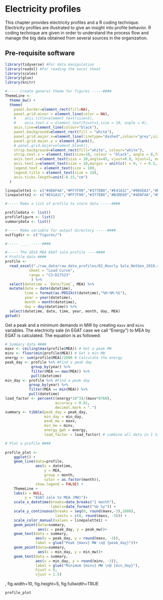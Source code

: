 # Electricity profiles

This chapter provides electricity profiles and a R coding technique. 
Electricity profiles are illustrated to give an insight into profile behavior. 
R coding technique are given in order to understand the process flow and 
manage the big data obtained from several sources in the organization.


## Pre-requisite software



```r
library(tidyverse) #For data manipulation
library(readxl) #For reading the excel sheet
library(scales)
library(glue)
library(knitr)
```


```r
#----- Create general theme for figures -----####
ThemeLine <- 
  theme_bw() +
  theme(
    panel.border=element_rect(fill=NA),
    panel.grid.minor = element_line(color = NA), 
    #    axis.title=element_text(size=5),
    #    axis.text.x = element_text(hjust=1,size = 10, angle = 0),
    axis.line=element_line(colour="black"),
    panel.background=element_rect(fill = "white"),
    panel.grid.major.x=element_line(linetype="dashed",colour="grey",size=0.5),
    panel.grid.major.y = element_blank(),
    # panel.grid.major=element_blank(),
    strip.background=element_rect(fill="white", colour="white"),
    strip.text.x = element_text(size=10, colour = "black", angle = 0,face="bold"),
    axis.text.x=element_text(size = 10,angle=45, vjust=0.9, hjust=1, margin = unit(c(t = 0.3, r = 0, b = 0, l = 0), "cm")),
    axis.text.y=element_text(size = 10,margin = unit(c(t = 0, r = 0.3, b = 0, l = 0), "cm")),
    legend.text = element_text(size = 10),
    legend.title = element_text(size = 10),
    axis.ticks.length=unit(-0.15,"cm")
  )
```

```r
linepalette1 <- c("#4DAF4A","#FF7F00","#377EB8","#E41A1C","#984EA3","#F781BF","#8DD3C7","#FB8072","#80B1D3","#FDB462","#B3DE69","#FCCDE5","#D9D9D9","#BC80BD","#CCEBC5","#FFED6F","#7f878f","#A65628","#FFFF33")
linepalette2 <- c("#E41A1C","#FF7F00","#377EB8","#B3DE69","#4DAF4A","#984EA3","#F781BF","#8DD3C7","#FB8072","#80B1D3","#FDB462","#FCCDE5","#D9D9D9","#BC80BD","#CCEBC5","#FFED6F","#7f878f","#A65628","#FFFF33")

```

```r
#----- Make a list of profile to store data -----####

profiledata <- list()
profilefigure <- list()
summarydata <- list()
```

```r
#----- Make variable for output directory -----####
outfigdir <- c("figures/")
```

```r
#----- ____ -----####

#----- The 2019 MEA EGAT sale profile ----####
# Profile data ####
profile <- 
  read_excel("./raw_data/raw_data_profiles/02_Hourly Sale_NetGen_2019.xlsx",
           sheet = "Load Curve",
           range = "C3:D17523"
            ) %>% 
  select(datetime = `Date/Time`, MEA) %>% 
  mutate(date = date(datetime),
         time = format(as.POSIXct(datetime),"%H:%M:%S"),
         year = year(datetime),
         month = month(datetime),
         day = day(datetime)) %>% 
  select(datetime, date, time, year, month, day, MEA)
getwd()
```


Get a peak and a minimum demands in MW by creating `maxv` and `minv` variables.
The electricity sale (in EGAT case we call "Energy") to MEA by EGAT is calculated. 
The equation is as followed: 
```r
# Summary data ####
maxv <- ceiling(max(profile$MEA)) # Get a peak MW
minv <- floor(min(profile$MEA)) # Get a min MW
energy <- sum(profile$MEA)/2000 # Calculate the energy
peak_day <- profile %>% #Find a peak day
            group_by(year) %>% 
            filter(MEA == max(MEA)) %>% 
            pull(datetime)
min_day <- profile %>% #Find a peak day
           group_by(year) %>% 
           filter(MEA == min(MEA)) %>% 
           pull(datetime)
load_factor <- percent((energy*10^3)/(maxv*8760), 
                       accuracy = 0.01, 
                       decimal.mark = ".")
summary <- tibble(peak_day = peak_day,
                  min_day = min_day,
                  peak_mw = maxv, 
                  min_mw = minv, 
                  energy_gwh = energy,
                  load_factor = load_factor) # combine all data in 1 table
```

```r
# Plot a profile ####
 
profile_plot <-
    ggplot() + 
    geom_line(data=profile, 
              aes(x = datetime, 
                  y = MEA,
                  group = month,
                  color = as.factor(month)),
              show.legend = FALSE) +
    ThemeLine +
    labs(x = NULL,
         y = "EGAT sale to MEA (MW)")+
    scale_x_datetime(breaks=date_breaks("1 month"), 
                     labels=date_format("%b %y")) +
    scale_y_continuous(breaks = seq(0, round(maxv,-3),1000),
                       limits = c(0, round(maxv, -3))) +  
    scale_color_manual(values = linepalette1) +
    geom_point(data=summary,
               aes(x = peak_day, y = peak_mw))+
    geom_text(data = summary,
              aes(x = peak_day, y = round(maxv, -3)),
              label = glue("Peak {maxv} MW \n@ {peak_day}"))+
    geom_point(data=summary,
               aes(x = min_day, y = min_mw))+
    geom_text(data = summary,
              aes(x = min_day, y = round(minv, -3)),
              label = glue("Minimum {minv} MW \n@ {min_day}"),
              hjust = 0,
              vjust = 1.5)
```

, fig.width=10, fig.height=5, fig.fullwidth=TRUE
```r
profile_plot
```


